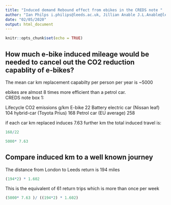 ---
title: "Induced demand Rebound effect from ebikes in the CREDS note "
author: "Ian Philps i.philips@leeds.ac.uk, Jillian Anable J.L.Anable@leeds.ac.uk"
date: "02/05/2020"
output: html_document
---

```{r setup, include=FALSE}
knitr::opts_chunk$set(echo = TRUE)
```

## How much e-bike induced mileage would be needed to cancel out the CO2 reduction capablity of e-bikes? 

The mean car km replacement capabilty per person per year is 
~5000

ebikes are almost 8 times more efficient than a petrol car.  
CREDS note box 1:  

Lifecycle CO2 emissions g/km
E-bike	22
Battery electric car (Nissan leaf)	104 
hybrid-car (Toyota Prius) 	168
Petrol car (EU average)	258


if each car km replaced induces 7.63 further km the total induced travel is: 

```{r}
168/22

5000* 7.63 

```


## Compare induced km to a well known journey 
The distance from London to Leeds return is 194 miles 

```{r}
(194*2) * 1.602

```

This is the equivalent of 61 return trips which is more than once per week

```{r}
(5000* 7.63 )/ ((194*2) * 1.602)
```

